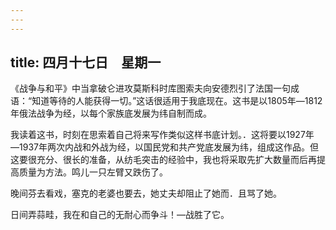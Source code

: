 ```yaml
---
---
---
```

title: 四月十七日　星期一
---




《战争与和平》中当拿破仑进攻莫斯科时库图索夫向安德烈引了法国一句成语：“知道等待的人能获得一切。”这话很适用于我底现在。这书是以1805年―1812年俄法战争为经，以每个家族底发展为纬自制而成。

我读着这书，时刻在思索着自己将来写作类似这样书底计划。．这将要以1927年―1937年两次内战和外战为经，以国民党和共产党底发展为纬，组成这作品。但这要很充分、很长的准备，从纺毛突击的经验中，我也将采取先扩大数量而后再提高质量为方法。鸣儿一只左臂又跌伤了。

晚间芬去看戏，塞克的老婆也要去，她丈夫却阻止了她而．且骂了她。

日间弄蒜畦，我在和自己的无耐心而争斗！―战胜了它。